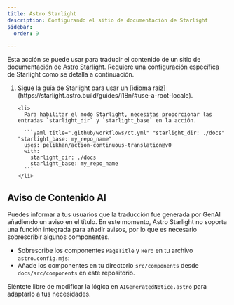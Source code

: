 ```yaml
---
title: Astro Starlight
description: Configurando el sitio de documentación de Starlight
sidebar:
  order: 9

---
```



Esta acción se puede usar para traducir el contenido de un sitio de documentación de [Astro Starlight](https://starlight.astro.build/).
Requiere una configuración específica de Starlight como se detalla a continuación.

<Steps>
  <ol>
    <li>
      Sigue la guía de Starlight para usar un [idioma raíz](https://starlight.astro.build/guides/i18n/#use-a-root-locale).
    </li>

    <li>
      Para habilitar el modo Starlight, necesitas proporcionar las entradas `starlight_dir` y `starlight_base` en la acción.

      ```yaml title=".github/workflows/ct.yml" "starlight_dir: ./docs" "starlight_base: my_repo_name"
      uses: pelikhan/action-continuous-translation@v0
      with:
        starlight_dir: ./docs
        starlight_base: my_repo_name
      ```
    </li>
  </ol>
</Steps>

## Aviso de Contenido AI

Puedes informar a tus usuarios que la traducción fue generada por GenAI añadiendo un aviso en el título. En este momento, Astro Starlight no soporta una función integrada para añadir avisos, por lo que es necesario sobrescribir algunos componentes.

* Sobrescribe los componentes `PageTitle` y `Hero` en tu archivo `astro.config.mjs`:
* Añade los componentes en tu directorio `src/components` desde `docs/src/components` en este repositorio.

Siéntete libre de modificar la lógica en `AIGeneratedNotice.astro` para adaptarlo a tus necesidades.
